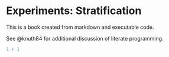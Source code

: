 # Experiments: Stratification

This is a book created from markdown and executable code.

See @knuth84 for additional discussion of literate programming.

```r
1 + 1
```
